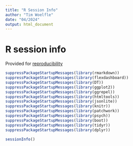 ```yaml
---
title: "R Session Info"
author: "Tim Woelfle"
date: "04/2024"
output: html_document
---
```


# R session info

Provided for [reproducibility](https://the-turing-way.netlify.app/reproducible-research/overview/overview-definitions.html)

```r
suppressPackageStartupMessages(library(rmarkdown))
suppressPackageStartupMessages(library(flexdashboard))
suppressPackageStartupMessages(library(DT))
suppressPackageStartupMessages(library(ggplot2))
suppressPackageStartupMessages(library(ggrepel))
suppressPackageStartupMessages(library(htmltools))
suppressPackageStartupMessages(library(jsonlite))
suppressPackageStartupMessages(library(knitr))
suppressPackageStartupMessages(library(patchwork))
suppressPackageStartupMessages(library(psych))
suppressPackageStartupMessages(library(boot))
suppressPackageStartupMessages(library(tidyr))
suppressPackageStartupMessages(library(dplyr))

sessionInfo()
```
